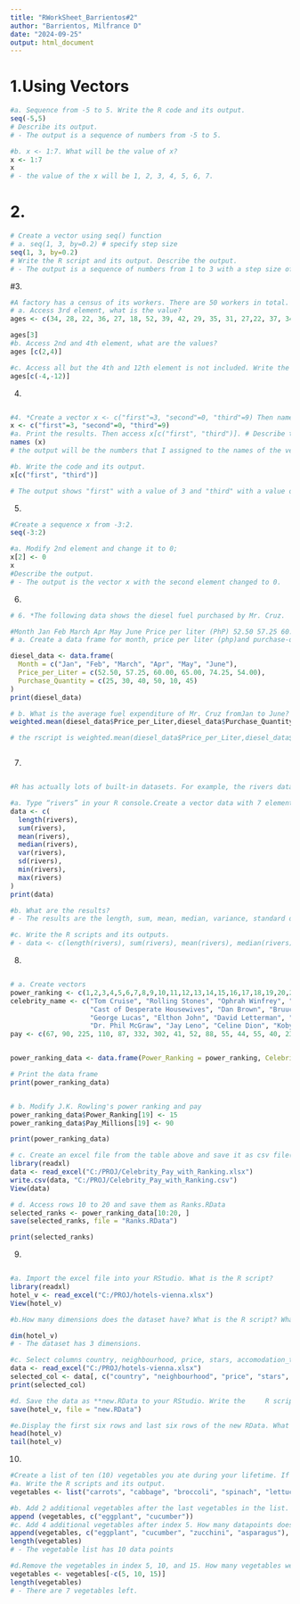 ```yaml
---
title: "RWorkSheet_Barrientos#2"
author: "Barrientos, Milfrance D"
date: "2024-09-25"
output: html_document
---
```


# 1.Using Vectors
```r
#a. Sequence from -5 to 5. Write the R code and its output.
seq(-5,5)
# Describe its output.
# - The output is a sequence of numbers from -5 to 5.

```


```r
#b. x <- 1:7. What will be the value of x?
x <- 1:7
x 
# - the value of the x will be 1, 2, 3, 4, 5, 6, 7.
```

# 2.
```r
# Create a vector using seq() function
# a. seq(1, 3, by=0.2) # specify step size
seq(1, 3, by=0.2)
# Write the R script and its output. Describe the output.
# - The output is a sequence of numbers from 1 to 3 with a step size of 0.2.
```
#3. 
```r
#A factory has a census of its workers. There are 50 workers in total. The following list shows their ages: 34, 28, 22, 36, 27, 18, 52, 39, 42, 29, 35, 31, 27,22, 37, 34, 19, 20, 57, 49, 50, 37, 46, 25, 17, 37, 43, 53, 41, 51, 35,24,33, 41, 53, 40, 18, 44, 38, 41, 48, 27, 39, 19, 30, 61, 54, 58, 26,18.
# a. Access 3rd element, what is the value?
ages <- c(34, 28, 22, 36, 27, 18, 52, 39, 42, 29, 35, 31, 27,22, 37, 34, 19, 20, 57, 49, 50, 37, 46, 25, 17, 37, 43, 53, 41, 51, 35,24,33, 41, 53, 40, 18, 44, 38, 41, 48, 27, 39, 19, 30, 61, 54, 58, 26,18)
```


```r
ages[3]
#b. Access 2nd and 4th element, what are the values?
ages [c(2,4)]
```


```r
#c. Access all but the 4th and 12th element is not included. Write the R script and its output.
ages[c(-4,-12)]

```
4. 
```r
```


```r
#4. *Create a vector x <- c("first"=3, "second"=0, "third"=9) Then named the vector, names(x).
x <- c("first"=3, "second"=0, "third"=9)
#a. Print the results. Then access x[c("first", "third")]. # Describe the output.
names (x)
# the output will be the numbers that I assigned to the names of the vector.
```


```r
#b. Write the code and its output.
x[c("first", "third")]

# The output shows "first" with a value of 3 and "third" with a value of 9.

```
5.
```r
#Create a sequence x from -3:2.
seq(-3:2)

#a. Modify 2nd element and change it to 0;
x[2] <- 0
x
#Describe the output.
# - The output is the vector x with the second element changed to 0.

```
6.
```r
# 6. *The following data shows the diesel fuel purchased by Mr. Cruz.

#Month Jan Feb March Apr May June Price per liter (PhP) 52.50 57.25 60.00 65.00 74.25 54.00 Purchase–quantity(Liters) 25 30 40 50 10 45
# a. Create a data frame for month, price per liter (php)and purchase-quantity (liter). Write the R scripts andits output.

diesel_data <- data.frame(
  Month = c("Jan", "Feb", "March", "Apr", "May", "June"),
  Price_per_Liter = c(52.50, 57.25, 60.00, 65.00, 74.25, 54.00),
  Purchase_Quantity = c(25, 30, 40, 50, 10, 45)
)
print(diesel_data)
```


```r
# b. What is the average fuel expenditure of Mr. Cruz fromJan to June? Note: Use ‘weighted.mean(liter,purchase)‘. Write the R scripts and its output.
weighted.mean(diesel_data$Price_per_Liter,diesel_data$Purchase_Quantity)

# the rscript is weighted.mean(diesel_data$Price_per_Liter,diesel_data$Purchase_Quantity) while the output is 59.5
```


```r
```
7.
```r
```


```r
#R has actually lots of built-in datasets. For example, the rivers data “gives the lengths (in miles) of 141 “major” rivers in North America, as compiled by the US Geological Survey”.     

#a. Type “rivers” in your R console.Create a vector data with 7 elements, containing the number of elements (length) in rivers, their sum (sum), mean (mean), median(median), variance(var), standard deviation(sd),minimum (min) and maximum (max).
data <- c(
  length(rivers),
  sum(rivers),
  mean(rivers),
  median(rivers),
  var(rivers),
  sd(rivers),
  min(rivers),
  max(rivers)
)
print(data)
```


```r
#b. What are the results?
# - The results are the length, sum, mean, median, variance, standard deviation, minimum, and maximum of the rivers data.
```


```r
#c. Write the R scripts and its outputs.
# - data <- c(length(rivers), sum(rivers), mean(rivers), median(rivers), var(rivers), sd(rivers), min(rivers), max(rivers)
```
8.
```r
```


```r
# a. Create vectors
power_ranking <- c(1,2,3,4,5,6,7,8,9,10,11,12,13,14,15,16,17,18,19,20,21,22,23,24,25)
celebrity_name <- c("Tom Cruise", "Rolling Stones", "Ophrah Winfrey", "U2", "Tiger Woods", "Steven Spielberg", "Howard Stern", "50 Cent", 
                    "Cast of Desperate Housewives", "Dan Brown", "Bruuce Springsteen", "Donald Trump", "Muhammad Ali","Paul McCartney", 
                    "George Lucas", "Elthon John", "David Letterman", "Phil Mickelson", "J.K Rowling", "Brad Pitt", "Peter Jackson", 
                    "Dr. Phil McGraw", "Jay Leno", "Celine Dion", "Koby Bryant")
pay <- c(67, 90, 225, 110, 87, 332, 302, 41, 52, 88, 55, 44, 55, 40, 233, 34, 40, 47, 75, 25, 39, 45, 32, 40, 31)


power_ranking_data <- data.frame(Power_Ranking = power_ranking, Celebrity_Name = celebrity_name, Pay_Millions = pay)

# Print the data frame
print(power_ranking_data)
```


```r
```


```r
# b. Modify J.K. Rowling's power ranking and pay
power_ranking_data$Power_Ranking[19] <- 15
power_ranking_data$Pay_Millions[19] <- 90

print(power_ranking_data)
```
```r
# c. Create an excel file from the table above and save it as csv file(PowerRanking). Import the csv file into the RStudio. What is the R script?
library(readxl)
data <- read_excel("C:/PROJ/Celebrity_Pay_with_Ranking.xlsx")
write.csv(data, "C:/PROJ/Celebrity_Pay_with_Ranking.csv")
View(data)
```

```r
# d. Access rows 10 to 20 and save them as Ranks.RData
selected_ranks <- power_ranking_data[10:20, ]
save(selected_ranks, file = "Ranks.RData")

print(selected_ranks)

```
9.
```r
```


```r
#a. Import the excel file into your RStudio. What is the R script?
library(readxl)
hotel_v <- read_excel("C:/PROJ/hotels-vienna.xlsx")
View(hotel_v)
```


```r
#b.How many dimensions does the dataset have? What is the R script? What is its output?

dim(hotel_v)
# - The dataset has 3 dimensions.
```

```r
#c. Select columns country, neighbourhood, price, stars, accomodation_type, and ratings. Write the R script.
data <- read_excel("C:/PROJ/hotels-vienna.xlsx")  
selected_col <- data[, c("country", "neighbourhood", "price", "stars", "accommodation_type", "ratings")]
print(selected_col)
```

```r
#d. Save the data as **new.RData to your RStudio. Write the     R script. 
save(hotel_v, file = "new.RData")
```


```r
#e.Display the first six rows and last six rows of the new RData. What is the R script?
head(hotel_v)
tail(hotel_v)
```

10. 
```r
#Create a list of ten (10) vegetables you ate during your lifetime. If none, just list down.
#a. Write the R scripts and its output.
vegetables <- list("carrots", "cabbage", "broccoli", "spinach", "lettuce", "tomato", "bell pepper", "onion", "garlic", "potato")
```


```r
#b. Add 2 additional vegetables after the last vegetables in the list. What is the R script and its output?
append (vegetables, c("eggplant", "cucumber"))
#c. Add 4 additional vegetables after index 5. How many datapoints does your vegetable list have? What is the R script and its output?
append(vegetables, c("eggplant", "cucumber", "zucchini", "asparagus"), after = 5)
length(vegetables)
# - The vegetable list has 10 data points
```


```r
#d.Remove the vegetables in index 5, 10, and 15. How many vegetables were left? Write the codes and its output.
vegetables <- vegetables[-c(5, 10, 15)]
length(vegetables)
# - There are 7 vegetables left.
```